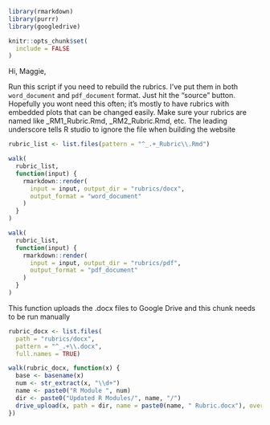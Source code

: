 
```r
library(rmarkdown)
library(purrr)
library(googledrive)

knitr::opts_chunk$set(
  include = FALSE
)

```


Hi, Maggie,

Run this script if you need to rebuild the rubrics. I've put them in both
`word_document` and `pdf_document` format. Just hit the "source" button.
Hopefully you wont need this often; it's mostly to have rubrics with embedded
plots that can be changed easily.   Make sure your rubrics are named like
_RM1_Rubric.Rmd, _RM2_Rubric.Rmd, etc. The leading underscore tells R studio
to ignore the file when building the website

``` r
rubric_list <- list.files(pattern = "^_.+_Rubric\\.Rmd")

walk(
  rubric_list,
  function(input) {
    rmarkdown::render(
      input = input, output_dir = "rubrics/docx",
      output_format = "word_document"
    )
  }
)

walk(
  rubric_list,
  function(input) {
    rmarkdown::render(
      input = input, output_dir = "rubrics/pdf",
      output_format = "pdf_document"
    )
  }
)
```

This function uploads the .docx files to Google Drive and this chunk needs to be run manually
``` r
rubric_docx <- list.files(
  path = "rubrics/docx",
  pattern = "^_.+\\.docx",
  full.names = TRUE)

walk(rubric_docx, function(x) {
  base <- basename(x)
  num <- str_extract(x, "\\d+")
  name <- paste0("R Module ", num)
  dir <- paste0("Updated R Modules/", name, "/")
  drive_upload(x, path = dir, name = paste0(name, " Rubric.docx"), overwrite = T)
})
```